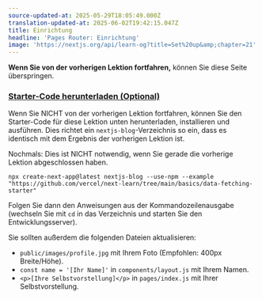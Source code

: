 ```yaml
---
source-updated-at: 2025-05-29T18:05:49.000Z
translation-updated-at: 2025-06-02T19:42:15.047Z
title: Einrichtung
headline: 'Pages Router: Einrichtung'
image: 'https://nextjs.org/api/learn-og?title=Set%20up&amp;chapter=21'
---
```


**Wenn Sie von der vorherigen Lektion fortfahren,** können Sie diese Seite überspringen.

### [Starter-Code herunterladen (Optional)](#download-starter-code-optional)

Wenn Sie NICHT von der vorherigen Lektion fortfahren, können Sie den Starter-Code für diese Lektion unten herunterladen, installieren und ausführen. Dies richtet ein `nextjs-blog`-Verzeichnis so ein, dass es identisch mit dem Ergebnis der vorherigen Lektion ist.

Nochmals: Dies ist NICHT notwendig, wenn Sie gerade die vorherige Lektion abgeschlossen haben.

```
npx create-next-app@latest nextjs-blog --use-npm --example "https://github.com/vercel/next-learn/tree/main/basics/data-fetching-starter"
```

Folgen Sie dann den Anweisungen aus der Kommandozeilenausgabe (wechseln Sie mit `cd` in das Verzeichnis und starten Sie den Entwicklungsserver).

Sie sollten außerdem die folgenden Dateien aktualisieren:

*   `public/images/profile.jpg` mit Ihrem Foto (Empfohlen: 400px Breite/Höhe).
*   `const name = '[Ihr Name]'` in `components/layout.js` mit Ihrem Namen.
*   `<p>[Ihre Selbstvorstellung]</p>` in `pages/index.js` mit Ihrer Selbstvorstellung.